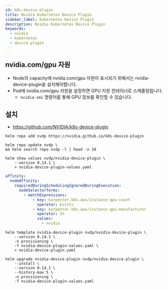 ```yaml
---
id: k8s-device-plugin
title: Nvidia Kubernetes Device Plugin
sidebar_label: Kubernetes Device Plugin
description: Nvidia Kubernetes Device Plugin
keywords:
  - nvidia
  - kubernetes
  - device plugin
---
```


## nvidia.com/gpu 자원

- Node의 capacity에 nvidia.com/gpu 자원이 표시되기 위해서는 nvidia-device-plugin을 설치해야합니다.
- Pod에 nvidia.com/gpu 자원을 설정하면 GPU 지원 컨테이너로 스케줄링됩니다.
  - `nvidia-smi` 명령어를 통해 GPU 정보를 확인할 수 있습니다.

## 설치

- https://github.com/NVIDIA/k8s-device-plugin

```shell
helm repo add nvdp https://nvidia.github.io/k8s-device-plugin
```

```shell
helm repo update nvdp \
&& helm search repo nvdp -l | head -n 10
```

```shell
helm show values nvdp/nvidia-device-plugin \
    --version 0.14.1 \
    > nvidia-device-plugin-values.yaml
```

```yaml title="nvidia-device-plugin-values.yaml"
affinity:
  nodeAffinity:
    requiredDuringSchedulingIgnoredDuringExecution:
      nodeSelectorTerms:
        - matchExpressions:
            - key: karpenter.k8s.aws/instance-gpu-count
              operator: Exists
            - key: karpenter.k8s.aws/instance-gpu-manufacturer
              operator: In
              values:
                - nvidia
```

```shell
helm template nvidia-device-plugin nvdp/nvidia-device-plugin \
    --version 0.14.1 \
    -n provisioning \
    -f nvidia-device-plugin-values.yaml \
    > nvidia-device-plugin.yaml
```

```shell
helm upgrade nvidia-device-plugin nvdp/nvidia-device-plugin \
    --install \
    --version 0.14.1 \
    --history-max 5 \
    -n provisioning \
    -f nvidia-device-plugin-values.yaml
```
